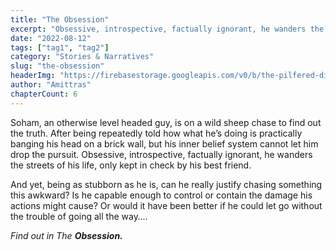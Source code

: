 ```yaml
---
title: "The Obsession"
excerpt: "Obsessive, introspective, factually ignorant, he wanders the streets of his life, only kept in check by his best friend."
date: "2022-08-12"
tags: ["tag1", "tag2"]
category: "Stories & Narratives"
slug: "the-obsession"
headerImg: "https://firebasestorage.googleapis.com/v0/b/the-pilfered-diaries.appspot.com/o/postHeaders%2Fthe-obsession.jpg?alt=media&token=607668da-e3f3-4435-99da-cd273f816e04"
author: "Amittras"
chapterCount: 6
---
```


Soham, an otherwise level headed guy, is on a wild sheep chase to find out the truth. After being repeatedly told how what he’s doing is practically banging his head on a brick wall, but his inner belief system cannot let him drop the pursuit. Obsessive, introspective, factually ignorant, he wanders the streets of his life, only kept in check by his best friend.

And yet, being as stubborn as he is, can he really justify chasing something this awkward? Is he capable enough to control or contain the damage his actions might cause? Or would it have been better if he could let go without the trouble of going all the way….

_Find out in The **Obsession.**_
